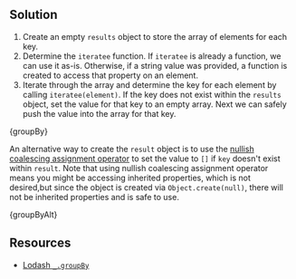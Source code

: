 

## Solution

1. Create an empty `results` object to store the array of elements for each key.
1. Determine the `iteratee` function. If `iteratee` is already a function, we can use it as-is. Otherwise, if a string value was provided, a function is created to access that property on an element.
1. Iterate through the array and determine the key for each element by calling `iteratee(element)`. If the key does not exist within the `results` object, set the value for that key to an empty array. Next we can safely push the value into the array for that key.

<MDXCodeBlock>{groupBy}</MDXCodeBlock>

An alternative way to create the `result` object is to use the [nullish coalescing assignment operator](https://developer.mozilla.org/en-US/docs/Web/JavaScript/Reference/Operators/Nullish_coalescing_assignment) to set the value to `[]` if `key` doesn't exist within `result`. Note that using nullish coalescing assignment operator means you might be accessing inherited properties, which is not desired,but since the object is created via `Object.create(null)`, there will not be inherited properties and is safe to use.

<MDXCodeBlock>{groupByAlt}</MDXCodeBlock>

## Resources

- [Lodash `_.groupBy`](https://lodash.com/docs/#groupBy)
